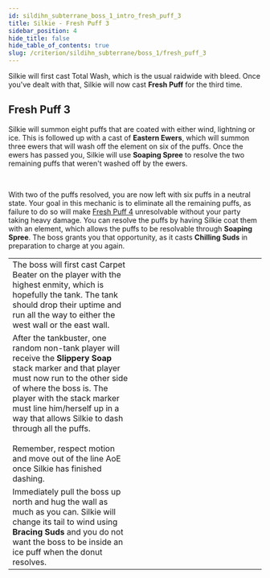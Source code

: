 ```yaml
---
id: sildihn_subterrane_boss_1_intro_fresh_puff_3
title: Silkie - Fresh Puff 3
sidebar_position: 4
hide_title: false
hide_table_of_contents: true
slug: /criterion/sildihn_subterrane/boss_1/fresh_puff_3
---
```


Silkie will first cast <Raidwide>Total Wash</Raidwide>, which is the usual raidwide with bleed. Once you've dealt with that, Silkie will now cast <strong>Fresh Puff</strong> for the third time.

## Fresh Puff 3

Silkie will summon eight puffs that are coated with either wind, lightning or ice. This is followed up with a cast of <strong>Eastern Ewers</strong>, which will summon three ewers that will wash off the element on six of the puffs. Once the ewers has passed you, Silkie will use <strong>Soaping Spree</strong> to resolve the two remaining puffs that weren't washed off by the ewers. 

<KittenAsset path='ass/boss1/fresh_puff_3_eastern_ewers.webm' wrapper='div' />
<br />

With two of the puffs resolved, you are now left with six puffs in a neutral state. Your goal in this mechanic is to eliminate all the remaining puffs, as failure to do so will make [Fresh Puff 4](/criterion/sildihn_subterrane/boss_1/fresh_puff_4) unresolvable without your party taking heavy damage. You can resolve the puffs by having Silkie coat them with an element, which allows the puffs to be resolvable through <strong>Soaping Spree</strong>. The boss grants you that opportunity, as it casts <strong>Chilling Suds</strong> in preparation to charge at you again.

<table width='70%'>
    <tr>
        <td width='50%'>The boss will first cast <Tankbuster>Carpet Beater</Tankbuster> on the player with the highest enmity, which is hopefully the tank. The tank should drop their uptime and run all the way to either the west wall or the east wall.</td>
        <td><KittenAsset path='ass/boss1/fresh_puff_3_part1.png' /></td>
    </tr>
    <tr>
        <td width='50%'>After the tankbuster, one random non-tank player will receive the <strong>Slippery Soap</strong> stack marker and that player must now run to the other side of where the boss is. The player with the stack marker must line him/herself up in a way that allows Silkie to dash through all the puffs.<br /><br />Remember, respect motion and move out of the line AoE once Silkie has finished dashing.<br /><KittenAsset path='ass/boss1/fresh_puff_3_part1.webm' /></td>
        <td><KittenAsset path='ass/boss1/fresh_puff_3_part2.png' /></td>
    </tr>
    <tr>
        <td width='50%'>Immediately pull the boss up north and hug the wall as much as you can. Silkie will change its tail to wind using <strong>Bracing Suds</strong> and you do not want the boss to be inside an ice puff when the donut resolves.<br /><KittenAsset path='ass/boss1/fresh_puff_3_part2.webm' /></td>
        <td><KittenAsset path='ass/boss1/fresh_puff_3_part3.png' /></td>
    </tr>
</table>
